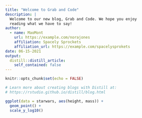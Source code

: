 ```yaml
---
title: "Welcome to Grab and Code"
description: |
  Welcome to our new blog, Grab and Code. We hope you enjoy 
  reading what we have to say!
author:
  - name: MaoMont
    url: https://example.com/norajones
    affiliation: Spacely Sprockets
    affiliation_url: https://example.com/spacelysprokets
date: 06-15-2021
output:
  distill::distill_article:
    self_contained: false
---
```


```r
knitr::opts_chunk$set(echo = FALSE)

# Learn more about creating blogs with Distill at:
# https://rstudio.github.io/distill/blog.html

```



```r
ggplot(data = starwars, aes(height, mass)) +
  geom_point() +
  scale_y_log10()
```

